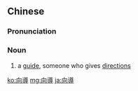 {{also|向导}}
==Chinese==
{{zh-forms|s=向导}}

===Pronunciation===
{{zh-pron
|m=xiàngdǎo
|cat=n
}}

===Noun===
{{zh-noun}}
# a [[guide]], someone who gives [[direction]]s

[[ko:向導]]
[[mg:向導]]
[[ja:向導]]